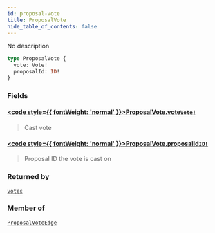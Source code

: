 ```yaml
---
id: proposal-vote
title: ProposalVote
hide_table_of_contents: false
---
```








No description

```graphql
type ProposalVote {
  vote: Vote!
  proposalId: ID!
}
```


### Fields

#### [<code style={{ fontWeight: 'normal' }}>ProposalVote.<b>vote</b></code>](#)<Bullet />[`Vote!`](/mainnet/api/graphql/objects/vote) <Badge class="secondary" text="non-null"/> <Badge class="secondary" text="object"/>
> Cast vote
> 

#### [<code style={{ fontWeight: 'normal' }}>ProposalVote.<b>proposalId</b></code>](#)<Bullet />[`ID!`](/mainnet/api/graphql/scalars/id) <Badge class="secondary" text="non-null"/> <Badge class="secondary" text="scalar"/>
> Proposal ID the vote is cast on
> 



### Returned by

[`votes`](/mainnet/api/graphql/subscriptions/votes)  <Badge class="secondary" text="subscription"/>

### Member of

[`ProposalVoteEdge`](/mainnet/api/graphql/objects/proposal-vote-edge)  <Badge class="secondary" text="object"/>



